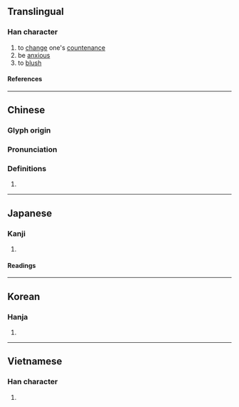 {{character info/new}}
==Translingual==

===Han character===
{{Han char|rn=61|rad=心|as=09|sn=12|four=99080|canj=PHDF|ids=⿰忄秋}}

# to [[change]] one's [[countenance]]
# be [[anxious]]
# to [[blush]]

====References====
{{Han ref|kx=0393.200|dkj=10884|dj=0729.170|hdz=42329.040|uh=6100}}

----

==Chinese==
{{zh-forms}}

===Glyph origin===
{{Han etym}}

===Pronunciation===
{{zh-pron
|m=qiǎo
|c=ciu2
|mc=y
|oc=y
|cat=v
}}

===Definitions===
{{zh-hanzi}}

# {{rfdef|zh}}

----

==Japanese==

===Kanji===
{{ja-kanji|grade=|rs=心09}}

# {{rfdef|ja|sort=心09}}

====Readings====
{{ja-readings
|goon=じゅ, しょう<せう
|kanon=しゅう<しう, しょう<せう
|kun=うれえる, さびしい
}}

----

==Korean==

===Hanja===
{{ko-hanja|초}}

# {{rfdef|ko|sort=心09}}

----

==Vietnamese==

===Han character===
{{vi-readings|rs=心09|reading=xỉu}}

# {{rfdef|vi|sort=心09}}